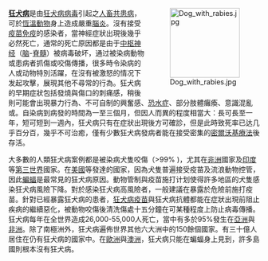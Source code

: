 <div style="float:right;margin-left:0.5em;">
[[File:Dog_with_rabies.jpg|140px]]
</div>

'''[[狂犬病|狂犬病]]'''是由[[狂犬病病毒|狂犬病病毒]]引起之[[人畜共患病|人畜共患病]]，可於[[恆溫動物|恆溫動物]]身上造成嚴重[[腦炎|腦炎]]。沒有接受[[疫苗|疫苗]][[免疫|免疫]]的感染者，當神經症狀出現後幾乎必然死亡，通常的死亡原因都是由于[[中枢神经|中枢神经]]（[[脑|脑]]-[[脊髓|脊髓]]）被病毒破坏，通过被染病動物或患病者抓傷或咬傷傳播，很多時令染病的人或动物特別活躍，在沒有被激怒的情况下发起攻擊，展現其他不尋常的行為。狂犬病的早期症狀包括發燒與傷口的刺痛感，稍後則可能會出現暴力行為、不可自制的興奮感、[[恐水症|恐水症]]、部分肢體癱瘓、意識混亂或{{link-en|喪失知覺|unconsciousness}}。自染病到病發的時間為一至三個月，但因人而異的程度相當大：長可長至一年，短可短到一週內，狂犬病只有在症狀出現後方可確診，但是此時致死率已达几乎百分百，幾乎不可治癒，僅有少數狂犬病發病者能在接受密集的[[密爾沃基療法|密爾沃基療法]]後存活。

大多數的人類狂犬病案例都是被染病犬隻咬傷（>99% )，尤其在[[非洲|非洲]]國家及[[印度|印度]]等[[第三世界|第三世界]]國家。在[[美國|美國]]等發達的國家，因為犬隻普遍接受疫苗及流浪動物控管，因此[[蝙蝠|蝙蝠]]是最常見的狂犬病原因。動物管制與疫苗施打计划使得許多地區的犬隻感染狂犬病風險下降。對於感染狂犬病高風險者，一般建議在暴露於危險前施打疫苗。針對已經暴露狂犬病的患者，[[狂犬病疫苗|狂犬病疫苗]]與狂犬病抗體都能在症狀出現前阻止疾病的繼續惡化，被動物咬傷後清洗傷處十五分鐘在可某種程度上防止病毒傳播。狂犬病每年在全世界造成26,000-55,000人死亡，當中有多於95%發生在[[亞洲|亞洲]]與[[非洲|非洲]]。除了南極洲外，狂犬病遍佈世界其他六大洲中的150餘個國家。有三十億人居住在仍有狂犬病的國家中。在[[歐洲|歐洲]]與[[澳洲|澳洲]]，狂犬病只能在蝙蝠身上見到，許多島國則根本沒有狂犬病。